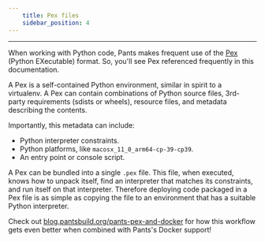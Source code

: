 ```yaml
---
    title: Pex files
    sidebar_position: 4
---
```


---

When working with Python code, Pants makes frequent use of the [Pex](https://github.com/pantsbuild/pex) (Python EXecutable) format. So, you'll see Pex referenced frequently in this documentation.

A Pex is a self-contained Python environment, similar in spirit to a virtualenv. A Pex can contain combinations of Python source files, 3rd-party requirements (sdists or wheels), resource files, and metadata describing the contents.

Importantly, this metadata can include:

- Python interpreter constraints.
- Python platforms, like `macosx_11_0_arm64-cp-39-cp39`.
- An entry point or console script.

A Pex can be bundled into a single `.pex` file. This file, when executed, knows how to unpack itself, find an interpreter that matches its constraints, and run itself on that interpreter. Therefore deploying code packaged in a Pex file is as simple as copying the file to an environment that has a suitable Python interpreter.

Check out [blog.pantsbuild.org/pants-pex-and-docker](https://blog.pantsbuild.org/pants-pex-and-docker/) for how this workflow gets even better when combined with Pants's Docker support!
